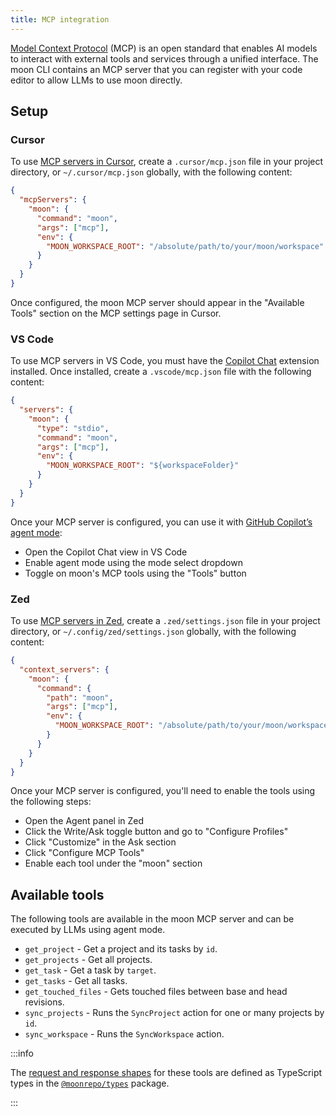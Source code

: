 ```yaml
---
title: MCP integration
---
```



<VersionLabel version="1.37.0" header />

[Model Context Protocol](https://modelcontextprotocol.io) (MCP) is an open standard that enables AI
models to interact with external tools and services through a unified interface. The moon CLI
contains an MCP server that you can register with your code editor to allow LLMs to use moon
directly.

## Setup

### Cursor

To use [MCP servers in Cursor](https://docs.cursor.com/context/model-context-protocol), create a
`.cursor/mcp.json` file in your project directory, or `~/.cursor/mcp.json` globally, with the
following content:

```json title=".cursor/mcp.json"
{
  "mcpServers": {
    "moon": {
      "command": "moon",
      "args": ["mcp"],
      "env": {
        "MOON_WORKSPACE_ROOT": "/absolute/path/to/your/moon/workspace"
      }
    }
  }
}
```

Once configured, the moon MCP server should appear in the "Available Tools" section on the MCP
settings page in Cursor.

### VS Code

To use MCP servers in VS Code, you must have the
[Copilot Chat](https://code.visualstudio.com/docs/copilot/chat/copilot-chat) extension installed.
Once installed, create a `.vscode/mcp.json` file with the following content:

```json title=".vscode/mcp.json"
{
  "servers": {
    "moon": {
      "type": "stdio",
      "command": "moon",
      "args": ["mcp"],
      "env": {
        "MOON_WORKSPACE_ROOT": "${workspaceFolder}"
      }
    }
  }
}
```

Once your MCP server is configured, you can use it with
[GitHub Copilot’s agent mode](https://code.visualstudio.com/docs/copilot/chat/chat-agent-mode):

- Open the Copilot Chat view in VS Code
- Enable agent mode using the mode select dropdown
- Toggle on moon's MCP tools using the "Tools" button

### Zed

To use [MCP servers in Zed](https://zed.dev/docs/ai/mcp), create a `.zed/settings.json` file in your
project directory, or `~/.config/zed/settings.json` globally, with the following content:

```json title=".zed/settings.json"
{
  "context_servers": {
    "moon": {
      "command": {
        "path": "moon",
        "args": ["mcp"],
        "env": {
          "MOON_WORKSPACE_ROOT": "/absolute/path/to/your/moon/workspace"
        }
      }
    }
  }
}
```

Once your MCP server is configured, you'll need to enable the tools using the following steps:

- Open the Agent panel in Zed
- Click the Write/Ask toggle button and go to "Configure Profiles"
- Click "Customize" in the Ask section
- Click "Configure MCP Tools"
- Enable each tool under the "moon" section

## Available tools

The following tools are available in the moon MCP server and can be executed by LLMs using agent
mode.

- `get_project` - Get a project and its tasks by `id`.
- `get_projects` - Get all projects.
- `get_task` - Get a task by `target`.
- `get_tasks` - Get all tasks.
- `get_touched_files` - Gets touched files between base and head revisions.
  <VersionLabel version="1.38.0" />
- `sync_projects` - Runs the `SyncProject` action for one or many projects by `id`.
  <VersionLabel version="1.38.0" />
- `sync_workspace` - Runs the `SyncWorkspace` action. <VersionLabel version="1.38.0" />

:::info

The
[request and response shapes](https://github.com/moonrepo/moon/blob/master/packages/types/src/mcp.ts)
for these tools are defined as TypeScript types in the
[`@moonrepo/types`](https://www.npmjs.com/package/@moonrepo/types) package.

:::
